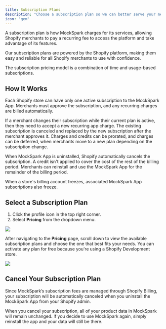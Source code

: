 ```yaml
---
title: Subscription Plans
description: "Choose a subscription plan so we can better serve your needs"
icon: "gem"
---
```


A subscription plan is how MockSpark charges for its services, allowing Shopify merchants to pay a recurring fee to access the platform and take advantage of its features.

<Tip>Our subscription plans are powered by the Shopify platform, making them easy and reliable for all Shopify merchants to use with confidence.</Tip>

The subscription pricing model is a combination of time and usage-based subscriptions.

## How It Works
Each Shopify store can have only one active subscription to the MockSpark App. Merchants must approve the subscription, and any recurring charges are billed automatically.

If a merchant changes their subscription while their current plan is active, then they need to accept a new recurring app charge. The existing subscription is canceled and replaced by the new subscription after the merchant approves it. Charges and credits can be prorated, and charges can be deferred, when merchants move to a new plan depending on the subscription change.

When MockSpark App is uninstalled, Shopify automatically cancels the subscription. A credit isn't applied to cover the cost of the rest of the billing period. Merchants can reinstall and use the MockSpark App for the remainder of the billing period.

When a store's billing account freezes, associated MockSpark App subscriptions also freeze.

## Select a Subscription Plan
1. Click the profile icon in the top right corner.
2. Select **Pricing** from the dropdown menu.
<Frame>
  <img src="/images/billing/subscription-plans/PixPin_2025-05-08_15-58-43.png" />
</Frame>

After navigating to the **Pricing** page, scroll down to view the available subscription plans and choose the one that best fits your needs.
<Warning>You can activate any plan for free because you're using a Shopify Development store.</Warning>
<Frame>
  <img src="/images/billing/subscription-plans/PixPin_2025-05-08_16-00-39.png" />
</Frame>

## Cancel Your Subscription Plan
Since MockSpark’s subscription fees are managed through Shopify Billing, your subscription will be automatically canceled when you uninstall the MockSpark App from your Shopify admin.

When you cancel your subscription, all of your product data in MockSpark will remain unchanged. If you decide to use MockSpark again, simply reinstall the app and your data will still be there.
